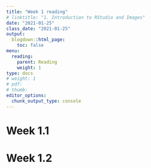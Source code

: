 ```yaml
---
title: "Week 1 reading"
# linktitle: "1. Introduction to RStudio and Images"
date: "2021-01-25"
class_date: "2021-01-25"
output:
  blogdown::html_page:
    toc: false
menu:
  reading:
    parent: Reading
    weight: 1
type: docs
# weight: 1 
# pdf: 
# thumb: 
editor_options: 
  chunk_output_type: console
---
```


# Week 1.1

# Week 1.2